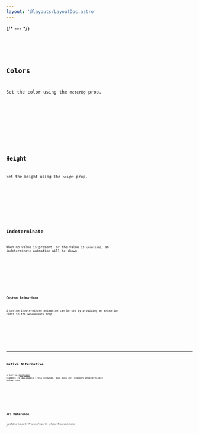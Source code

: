 ```yaml
---
layout: '@layouts/LayoutDoc.astro'
---
```










{/* --- */}

<Preview client:load>
  <Fragment slot="preview">
    <Example client:load />
  </Fragment>
  <Fragment slot="code">
    <Code code={ExampleRaw} lang="tsx" />
  </Fragment>
</Preview>

## Colors

Set the color using the `meterBg` prop.

<Preview client:load>
  <Fragment slot="preview">
    <ExampleColors client:load />
  </Fragment>
  <Fragment slot="code">
    <Code code={ExampleColorsRaw} lang="tsx" />
  </Fragment>
</Preview>

## Height

Set the height using the `height` prop.

<Preview client:load>
  <Fragment slot="preview">
    <ExampleHeight client:load />
  </Fragment>
  <Fragment slot="code">
    <Code code={ExampleHeightRaw} lang="tsx" />
  </Fragment>
</Preview>

## Indeterminate

When no value is present, or the value is `undefined`, an indeterminate animation will be shown.

<Preview client:load>
  <Fragment slot="preview">
    <ExampleIndeterminate client:load />
  </Fragment>
  <Fragment slot="code">
    <Code code={ExampleIndeterminateRaw} lang="tsx" />
  </Fragment>
</Preview>

### Custom Animations

A custom indeterminate animation can be set by providing an animation class to the `meterAnimate` prop.

<Preview client:load>
  <Fragment slot="preview">
    <ExampleCustomAnimation client:load />
  </Fragment>
  <Fragment slot="code">
    <Code code={ExampleCustomAnimationRaw} lang="tsx" />
  </Fragment>
</Preview>

---

## Native Alternative

A native [progress](https://developer.mozilla.org/en-US/docs/Web/HTML/Element/progress) element is available cross browser, but does not support indeterminate animations.

<Preview client:load>
  <Fragment slot="preview">
    <ExampleNative />
  </Fragment>
  <Fragment slot="code">
    <Code code={ExampleNativeRaw} lang="html" />
  </Fragment>
</Preview>

## API Reference

<ApiTable types={['ProgressProps']} schema={ProgressSchema} />
